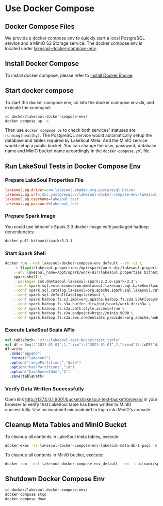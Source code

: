 # Use Docker Compose

## Docker Compose Files
We provide a docker compose env to quickly start a local PostgreSQL service and a MinIO S3 Storage service. The docker compose env is located under [lakesoul-docker-compose-env](https://github.com/lakesoul-io/LakeSoul/tree/main/docker/lakesoul-docker-compose-env).

## Install Docker Compose
To install docker compose, please refer to [Install Docker Engine](https://docs.docker.com/engine/install/)

## Start docker compose
To start the docker compose env, cd into the docker compose env dir, and execute the command:
```bash
cd docker/lakesoul-docker-compose-env/
docker compose up -d
```
Then use `docker compose ps` to check both services' statuses are `running(healthy)`. The PostgreSQL service would automatically setup the database and tables required by LakeSoul Meta. And the MinIO service would setup a public bucket. You can change the user, password, database name and MinIO bucket name accordingly in the `docker-compose.yml` file.

## Run LakeSoul Tests in Docker Compose Env
### Prepare LakeSoul Properties File
```ini title="lakesoul.properties"
lakesoul.pg.driver=com.lakesoul.shaded.org.postgresql.Driver
lakesoul.pg.url=jdbc:postgresql://lakesoul-docker-compose-env-lakesoul-meta-db-1:5432/lakesoul_test?stringtype=unspecified
lakesoul.pg.username=lakesoul_test
lakesoul.pg.password=lakesoul_test
```
### Prepare Spark Image
You could use bitnami's Spark 3.3 docker image with packaged hadoop denendencies:
```bash
docker pull bitnami/spark:3.3.1
```

### Start Spark Shell
```bash
docker run --net lakesoul-docker-compose-env_default --rm -ti \
    -v $(pwd)/lakesoul.properties:/opt/spark/work-dir/lakesoul.properties \
    --env lakesoul_home=/opt/spark/work-dir/lakesoul.properties bitnami/spark:3.3.1 \
    spark-shell \
    --packages com.dmetasoul:lakesoul-spark:2.2.0-spark-3.3 \
    --conf spark.sql.extensions=com.dmetasoul.lakesoul.sql.LakeSoulSparkSessionExtension \
    --conf spark.sql.catalog.lakesoul=org.apache.spark.sql.lakesoul.catalog.LakeSoulCatalog \
    --conf spark.sql.defaultCatalog=lakesoul \
    --conf spark.hadoop.fs.s3.impl=org.apache.hadoop.fs.s3a.S3AFileSystem \
    --conf spark.hadoop.fs.s3a.buffer.dir=/opt/spark/work-dir/s3a \
    --conf spark.hadoop.fs.s3a.path.style.access=true \
    --conf spark.hadoop.fs.s3a.endpoint=http://minio:9000 \
    --conf spark.hadoop.fs.s3a.aws.credentials.provider=org.apache.hadoop.fs.s3a.AnonymousAWSCredentialsProvider
```

### Execute LakeSoul Scala APIs
```scala
val tablePath= "s3://lakesoul-test-bucket/test_table"
val df = Seq(("2021-01-01",1,"rice"),("2021-01-01",2,"bread")).toDF("date","id","name")
df.write
  .mode("append")
  .format("lakesoul")
  .option("rangePartitions","date")
  .option("hashPartitions","id")
  .option("hashBucketNum","2")
  .save(tablePath)
```

### Verify Data Written Successfully
Open link http://127.0.0.1:9001/buckets/lakesoul-test-bucket/browse/ in your browser to verify that LakeSoul table has been written to MinIO successfully.
Use minioadmin1:minioadmin1 to login into MinIO's console.

## Cleanup Meta Tables and MinIO Bucket
To cleanup all contents in LakeSoul meta tables, execute:
```bash
docker exec -ti lakesoul-docker-compose-env-lakesoul-meta-db-1 psql -h localhost -U lakesoul_test -d lakesoul_test -f /meta_cleanup.sql
```
To cleanup all contents in MinIO bucket, execute:
```bash
docker run --net lakesoul-docker-compose-env_default --rm -t bitnami/spark:3.3.1 aws --no-sign-request --endpoint-url http://minio:9000 s3 rm --recursive s3://lakesoul-test-bucket/
```

## Shutdown Docker Compose Env
```bash
cd docker/lakesoul-docker-compose-env/
docker compose stop
docker compose down
```